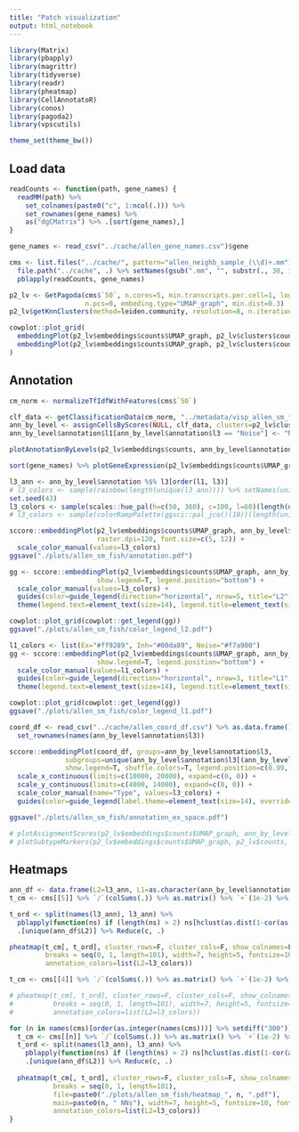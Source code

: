 ```yaml
---
title: "Patch visualization"
output: html_notebook
---
```


```r
library(Matrix)
library(pbapply)
library(magrittr)
library(tidyverse)
library(readr)
library(pheatmap)
library(CellAnnotatoR)
library(conos)
library(pagoda2)
library(vpscutils)

theme_set(theme_bw())
```

## Load data

```r
readCounts <- function(path, gene_names) {
  readMM(path) %>% 
    set_colnames(paste0("c", 1:ncol(.))) %>% 
    set_rownames(gene_names) %>% 
    as("dgCMatrix") %>% .[sort(gene_names),]
}
```

```r
gene_names <- read_csv("../cache/allen_gene_names.csv")$gene

cms <- list.files("../cache/", pattern="allen_neighb_sample_(\\d)+.mm") %>% 
  file.path("../cache", .) %>% setNames(gsub(".mm", "", substr(., 30, 100))) %>% 
  pblapply(readCounts, gene_names)
```

```r
p2_lv <- GetPagoda(cms$`50`, n.cores=5, min.transcripts.per.cell=1, log.scale=F, graph.k=50, n.odgenes=0,
                   n.pcs=0, embeding.type="UMAP_graph", min.dist=0.3)
p2_lv$getKnnClusters(method=leiden.community, resolution=8, n.iterations=15, name="leiden_hr")
```

```r
cowplot::plot_grid(
  embeddingPlot(p2_lv$embeddings$counts$UMAP_graph, p2_lv$clusters$counts$leiden),
  embeddingPlot(p2_lv$embeddings$counts$UMAP_graph, p2_lv$clusters$counts$leiden_hr)
)
```

## Annotation

```r
cm_norm <- normalizeTfIdfWithFeatures(cms$`50`)
```

```r
clf_data <- getClassificationData(cm_norm, "../metadata/visp_allen_sm_fish.md", prenormalized=T)
ann_by_level <- assignCellsByScores(NULL, clf_data, clusters=p2_lv$clusters$counts$leiden_hr)
ann_by_level$annotation$l1[ann_by_level$annotation$l3 == "Noise"] <- "Noise"

plotAnnotationByLevels(p2_lv$embeddings$counts, ann_by_level$annotation, size=0.2, font.size=c(2, 4), shuffle.colors=T, min.cluster.size=10)
```

```r
sort(gene_names) %>% plotGeneExpression(p2_lv$embeddings$counts$UMAP_graph, p2_lv$counts, build.panel=F)
```

```r
l3_ann <- ann_by_level$annotation %$% l3[order(l1, l3)]
# l3_colors <- sample(rainbow(length(unique(l3_ann)))) %>% setNames(unique(l3_ann))
set.seed(43)
l3_colors <- sample(scales::hue_pal(h=c(50, 360), c=100, l=60)(length(unique(l3_ann)))) %>% setNames(unique(l3_ann))
# l3_colors <- sample(colorRampPalette(ggsci::pal_jco()(10))(length(unique(l3_ann)))) %>% setNames(unique(l3_ann))

sccore::embeddingPlot(p2_lv$embeddings$counts$UMAP_graph, ann_by_level$annotation$l3, raster=T, 
                      raster.dpi=120, font.size=c(5, 12)) +
  scale_color_manual(values=l3_colors)
ggsave("./plots/allen_sm_fish/annotation.pdf")
```

```r
gg <- sccore::embeddingPlot(p2_lv$embeddings$counts$UMAP_graph, ann_by_level$annotation$l3,
                      show.legend=T, legend.position="bottom") +
  scale_color_manual(values=l3_colors) +
  guides(color=guide_legend(direction="horizontal", nrow=5, title="L2", override.aes=list(alpha=1.0, size=6, shape=15))) +
  theme(legend.text=element_text(size=14), legend.title=element_text(size=16))

cowplot::plot_grid(cowplot::get_legend(gg))
ggsave("./plots/allen_sm_fish/color_legend_l2.pdf")
```

```r
l1_colors <- list(Ex="#ff9289", Inh="#00da89", Noise="#f7a900")
gg <- sccore::embeddingPlot(p2_lv$embeddings$counts$UMAP_graph, ann_by_level$annotation$l1,
                      show.legend=T, legend.position="bottom") +
  scale_color_manual(values=l1_colors) +
  guides(color=guide_legend(direction="horizontal", nrow=3, title="L1", override.aes=list(alpha=1.0, size=6, shape=15))) +
  theme(legend.text=element_text(size=14), legend.title=element_text(size=16))

cowplot::plot_grid(cowplot::get_legend(gg))
ggsave("./plots/allen_sm_fish/color_legend_l1.pdf")
```

```r
coord_df <- read_csv("../cache/allen_coord_df.csv") %>% as.data.frame() %>% 
  set_rownames(names(ann_by_level$annotation$l3))

sccore::embeddingPlot(coord_df, groups=ann_by_level$annotation$l3, 
              subgroups=unique(ann_by_level$annotation$l3[(ann_by_level$annotation$l1 == "Ex") & (ann_by_level$annotation$l3 != "Noise")]), size=1.5,
              show.legend=T, shuffle.colors=T, legend.position=c(0.99, 0.99), raster=T, raster.dpi=120, font.size=c(5, 10)) +
  scale_x_continuous(limits=c(10000, 20000), expand=c(0, 0)) + 
  scale_y_continuous(limits=c(4000, 14000), expand=c(0, 0)) + 
  scale_color_manual(name="Type", values=l3_colors) +
  guides(color=guide_legend(label.theme=element_text(size=14), override.aes=list(size=3, alpha=1), title.theme=element_text(size=16)))

ggsave("./plots/allen_sm_fish/annotation_ex_space.pdf")
```

```r
# plotAssignmentScores(p2_lv$embeddings$counts$UMAP_graph, ann_by_level$scores$l4, clf_data$classification.tree, parent.node="Ex_L5_PI_Grin3a")
# plotSubtypeMarkers(p2_lv$embeddings$counts$UMAP_graph, p2_lv$counts, clf.data=clf_data, parent.type="Ex_L5_PI_Grin3a", build.panel = F, max.depth = 1)
```

## Heatmaps

```r
ann_df <- data.frame(L2=l3_ann, L1=as.character(ann_by_level$annotation$l1[names(l3_ann)]), stringsAsFactors=F)
t_cm <- cms[[5]] %>% `/`(colSums(.)) %>% as.matrix() %>% `+`(1e-2) %>% log10() %>% `-`(min(.)) %>% `/`(max(.))

t_ord <- split(names(l3_ann), l3_ann) %>% 
  pblapply(function(ns) if (length(ns) > 2) ns[hclust(as.dist(1-cor(as.matrix(t_cm[, ns]))), method="ward.D")$order] else ns) %>% 
  .[unique(ann_df$L2)] %>% Reduce(c, .)

pheatmap(t_cm[, t_ord], cluster_rows=F, cluster_cols=F, show_colnames=F, annotation_col=ann_df, 
         breaks = seq(0, 1, length=101), width=7, height=5, fontsize=10, fontsize_row=12, 
         annotation_colors=list(L2=l3_colors))
```

```r
t_cm <- cms[[4]] %>% `/`(colSums(.)) %>% as.matrix() %>% `+`(1e-2) %>% log10() %>% `+`(5) %>% `/`(5)

# pheatmap(t_cm[, t_ord], cluster_rows=F, cluster_cols=F, show_colnames=F, annotation_col=ann_df, 
#          breaks = seq(0, 1, length=101), width=7, height=5, fontsize=14, 
#          annotation_colors=list(L2=l3_colors))

for (n in names(cms)[order(as.integer(names(cms)))] %>% setdiff("300")) {
  t_cm <- cms[[n]] %>% `/`(colSums(.)) %>% as.matrix() %>% `+`(1e-2) %>% log10() %>% `-`(min(.)) %>% `/`(max(.))
  t_ord <- split(names(l3_ann), l3_ann) %>% 
    pblapply(function(ns) if (length(ns) > 2) ns[hclust(as.dist(1-cor(as.matrix(t_cm[, ns]))), method="ward.D")$order] else ns) %>% 
    .[unique(ann_df$L2)] %>% Reduce(c, .)
  
  pheatmap(t_cm[, t_ord], cluster_rows=F, cluster_cols=F, show_colnames=F, annotation_col=ann_df, 
           breaks = seq(0, 1, length=101),
           file=paste0("./plots/allen_sm_fish/heatmap_", n, ".pdf"),
           main=paste0(n, " NNs"), width=7, height=5, fontsize=10, fontsize_row=12, treeheight_row=0,
           annotation_colors=list(L2=l3_colors))
}
```
